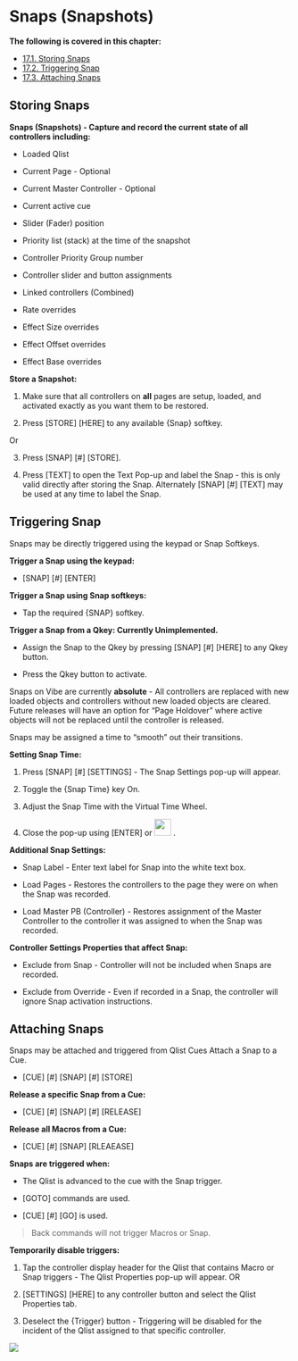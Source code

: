 # Snaps (Snapshots)


**The following is covered in this chapter:**

- [17.1. Storing Snaps](https://vibemanual.compulite.com/snaps-snapshots.html#storing-snaps)
- [17.2. Triggering Snap](https://vibemanual.compulite.com/snaps-snapshots.html#triggering-snap)
- [17.3. Attaching Snaps](https://vibemanual.compulite.com/snaps-snapshots.html#attaching-snaps)


## Storing Snaps



**Snaps (Snapshots) - Capture and record the current state of all controllers including:**

-   Loaded Qlist
    
-   Current Page - Optional
    
-   Current Master Controller - Optional
    
-   Current active cue
    
-   Slider (Fader) position
    
-   Priority list (stack) at the time of the snapshot
    
-   Controller Priority Group number
    
-   Controller slider and button assignments
    
-   Linked controllers (Combined)
    
-   Rate overrides
    
-   Effect Size overrides
    
-   Effect Offset overrides
    
-   Effect Base overrides
    

**Store a Snapshot:**

1. Make sure that all controllers on **all** pages are setup, loaded, and activated exactly as you want them to be restored.
    
2.  Press [STORE] [HERE] to any available {Snap} softkey. 

Or
    
3. Press [SNAP] [#] [STORE].
    
4.  Press [TEXT] to open the Text Pop-up and label the Snap - this is only valid directly after storing the Snap. Alternately [SNAP] [#] [TEXT] may be used at any time to label the Snap.



## Triggering Snap




Snaps may be directly triggered using the keypad or Snap Softkeys.

**Trigger a Snap using the keypad:**

-   [SNAP] [#] [ENTER]
    

**Trigger a Snap using Snap softkeys:**

-   Tap the required {SNAP} softkey.
    

**Trigger a Snap from a Qkey: Currently Unimplemented.**

-   Assign the Snap to the Qkey by pressing [SNAP] [#] [HERE] to any Qkey button.
    
-   Press the Qkey button to activate.
    

Snaps on Vibe are currently **absolute** - All controllers are replaced with new loaded objects and controllers without new loaded objects are cleared. Future releases will have an option for "Page Holdover" where active objects will not be replaced until the controller is released.

Snaps may be assigned a time to "smooth" out their transitions.

**Setting Snap Time:**

1.  Press [SNAP] [#] [SETTINGS] - The Snap Settings pop-up will appear.
    
2.  Toggle the {Snap Time} key On.
    
3.  Adjust the Snap Time with the Virtual Time Wheel.
    
4.  Close the pop-up using [ENTER] or [<img src="https://files.gitbook.com/v0/b/gitbook-x-prod.appspot.com/o/spaces%2F3kS90tLsADGm1ocbe7q9%2Fuploads%2F6EE8U1Wvt91iKCQ8V0Na%2Fimage.png?alt=media&token=896910e2-8a35-4b58-b0fe-3602ba6f5411.png" width="30"/>](image.png) .


**Additional Snap Settings:**

-   Snap Label - Enter text label for Snap into the white text box.
    
-   Load Pages - Restores the controllers to the page they were on when the Snap was recorded.
    
-   Load Master PB (Controller) - Restores assignment of the Master Controller to the controller it was assigned to when the Snap was recorded.
    

**Controller Settings Properties that affect Snap:**

-   Exclude from Snap - Controller will not be included when Snaps are recorded.
    
-   Exclude from Override - Even if recorded in a Snap, the controller will ignore Snap activation instructions.




## Attaching Snaps


Snaps may be attached and triggered from Qlist Cues Attach a Snap to a Cue.

-   [CUE] [#] [SNAP] [#] [STORE]
    

**Release a specific Snap from a Cue:**

-   [CUE] [#] [SNAP] [#] [RELEASE]
    

**Release all Macros from a Cue:**

-   [CUE] [#] [SNAP] [RLEAEASE]
    

**Snaps are triggered when:**

-   The Qlist is advanced to the cue with the Snap trigger.
    
-   [GOTO] commands are used.
    
-   [CUE] [#] [GO] is used.
    

>Back commands will not trigger Macros or Snap.

**Temporarily disable triggers:**

1.  Tap the controller display header for the Qlist that contains Macro or Snap triggers - The Qlist Properties pop-up will appear. OR
    
2.  [SETTINGS] [HERE] to any controller button and select the Qlist Properties tab.
    
3.   Deselect the {Trigger} button - Triggering will be disabled for the incident of the Qlist assigned to that specific controller.


![](https://files.gitbook.com/v0/b/gitbook-x-prod.appspot.com/o/spaces%2F3kS90tLsADGm1ocbe7q9%2Fuploads%2Fd35SScD9jx2IIxZBd7cE%2F173..webp?alt=media&token=eaf131f2-2835-4b49-bdfd-7332d407d98f)


